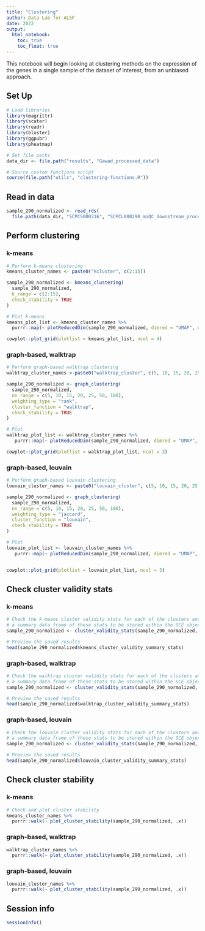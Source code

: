 ```yaml
---
title: "Clustering"
author: Data Lab for ALSF
date: 2022
output:
  html_notebook: 
    toc: true
    toc_float: true
---
```


This notebook will begin looking at clustering methods on the expression of the genes in a single sample of the dataset of interest, from an unbiased approach.

## Set Up 

```r
# Load libraries
library(magrittr)
library(scater)
library(readr)
library(bluster)
library(ggpubr)
library(pheatmap)

# Set file paths
data_dir <- file.path("results", "Gawad_processed_data")

# Source custom functions script
source(file.path("utils", "clustering-functions.R"))
```

## Read in data

```r
sample_290_normalized <- read_rds(
  file.path(data_dir, "SCPCS000216", "SCPCL000290_miQC_downstream_processed_normalized_reduced_sce.rds"))
```

## Perform clustering

### k-means

```r
# Perform k-means clustering
kmeans_cluster_names <- paste0("kcluster", c(2:15))

sample_290_normalized <- kmeans_clustering(
  sample_290_normalized,
  k_range = c(2:15),
  check_stability = TRUE
)

# Plot k-means
kmeans_plot_list <- kmeans_cluster_names %>%
  purrr::map(~ plotReducedDim(sample_290_normalized, dimred = "UMAP", colour_by = .x))

cowplot::plot_grid(plotlist = kmeans_plot_list, ncol = 4)
```

### graph-based, walktrap

```r
# Perform graph-based walktrap clustering
walktrap_cluster_names <-paste0("walktrap_cluster", c(5, 10, 15, 20, 25, 50, 100))

sample_290_normalized <- graph_clustering(
  sample_290_normalized,
  nn_range = c(5, 10, 15, 20, 25, 50, 100),
  weighting_type = "rank",
  cluster_function = "walktrap",
  check_stability = TRUE
)

# Plot
walktrap_plot_list <- walktrap_cluster_names %>%
   purrr::map(~ plotReducedDim(sample_290_normalized, dimred = "UMAP", colour_by = .x))

cowplot::plot_grid(plotlist = walktrap_plot_list, ncol = 3)
```

### graph-based, louvain

```r
# Perform graph-based louvain clustering
louvain_cluster_names <- paste0("louvain_cluster", c(5, 10, 15, 20, 25, 50, 100))

sample_290_normalized <- graph_clustering(
  sample_290_normalized,
  nn_range = c(5, 10, 15, 20, 25, 50, 100),
  weighting_type = "jaccard",
  cluster_function = "louvain",
  check_stability = TRUE
)

# Plot
louvain_plot_list <- louvain_cluster_names %>%
   purrr::map(~ plotReducedDim(sample_290_normalized, dimred = "UMAP", colour_by = .x))


cowplot::plot_grid(plotlist = louvain_plot_list, ncol = 3)
```

## Check cluster validity stats

### k-means

```r
# Check the k-means cluster validity stats for each of the clusters and produce
# a summary data frame of these stats to be stored within the SCE object
sample_290_normalized <- cluster_validity_stats(sample_290_normalized, kmeans_cluster_names, "kmeans")

# Preview the saved results
head(sample_290_normalized$kmeans_cluster_validity_summary_stats)
```
### graph-based, walktrap

```r
# Check the walktrap cluster validity stats for each of the clusters and produce
# a summary data frame of these stats to be stored within the SCE object
sample_290_normalized <- cluster_validity_stats(sample_290_normalized, walktrap_cluster_names, "walktrap")

# Preview the saved results
head(sample_290_normalized$walktrap_cluster_validity_summary_stats)
```
### graph-based, louvain

```r
# Check the louvain cluster validity stats for each of the clusters and produce
# a summary data frame of these stats to be stored within the SCE object
sample_290_normalized <- cluster_validity_stats(sample_290_normalized, louvain_cluster_names, "louvain")

# Preview the saved results
head(sample_290_normalized$louvain_cluster_validity_summary_stats)
```

## Check cluster stability

### k-means

```r
# Check and plot cluster stability
kmeans_cluster_names %>%
  purrr::walk(~ plot_cluster_stability(sample_290_normalized, .x))
```

### graph-based, walktrap

```r
walktrap_cluster_names %>%
  purrr::walk(~ plot_cluster_stability(sample_290_normalized, .x))
```

### graph-based, louvain

```r
louvain_cluster_names %>%
  purrr::walk(~ plot_cluster_stability(sample_290_normalized, .x))
```

## Session info

```r
sessionInfo()
```
